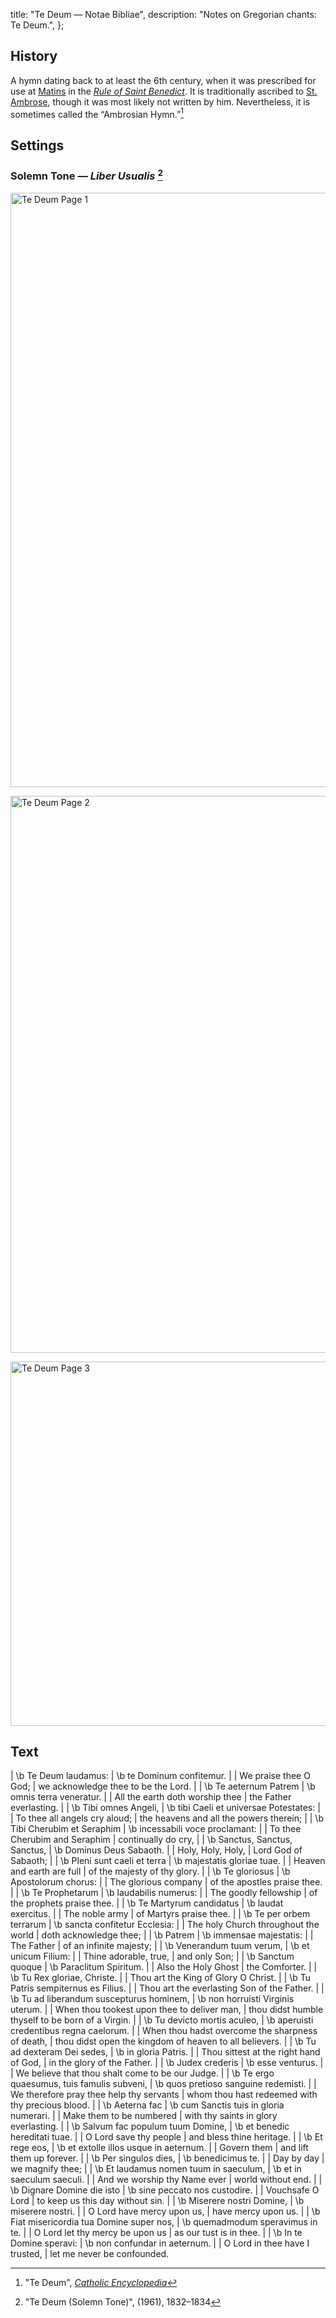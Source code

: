 
  title: "Te Deum — Notae Bibliae",
  description: "Notes on Gregorian chants: Te Deum.",
};

<Initial text="Te Deum" />

## History
A hymn dating back to at least the 6th century, when it was prescribed for use at [Matins](/glossary/liturgical-terms#matins) in the [*Rule of Saint Benedict*](/people/saints/medieval/benedict-of-nursia). It is traditionally ascribed to [St. Ambrose](/people/saints/latin-fathers/ambrose-of-milan), though it was most likely not written by him. Nevertheless, it is sometimes called the “Ambrosian Hymn.”[^1]

## Settings

### Solemn Tone — *Liber Usualis* [^2]

<Image
  src="/chants/te-deum-1.svg"
  alt="Te Deum Page 1"
  width="600"
  height="951"
/>

<Image
  src="/chants/te-deum-2.svg"
  alt="Te Deum Page 2"
  width="600"
  height="891"
/>

<Image
  src="/chants/te-deum-3.svg"
  alt="Te Deum Page 3"
  width="600"
  height="583"
/>

## Text

<Poetry>
|  \b Te Deum laudamus:
|  \b te Dominum confitemur.
|
|  We praise thee O God;
|  we acknowledge thee to be the Lord.
|
|  \b Te aeternum Patrem
|  \b omnis terra veneratur.
|
|  All the earth doth worship thee
|  the Father everlasting.
|
|  \b Tibi omnes Angeli,
|  \b tibi Caeli et universae Potestates:
|
|  To thee all angels cry aloud;
|  the heavens and all the powers therein;
|
|  \b Tibi Cherubim et Seraphim
|  \b incessabili voce proclamant:
|
|  To thee Cherubim and Seraphim
|  continually do cry,
|
|  \b Sanctus, Sanctus, Sanctus,
|  \b Dominus Deus Sabaoth.
|
|  Holy, Holy, Holy,
|  Lord God of Sabaoth;
|
|  \b Pleni sunt caeli et terra
|  \b majestatis gloriae tuae.
|
|  Heaven and earth are full
|  of the majesty of thy glory.
|
|  \b Te gloriosus
|  \b Apostolorum chorus:
|
|  The glorious company
|  of the apostles praise thee.
|
|  \b Te Prophetarum
|  \b laudabilis numerus:
|
|  The goodly fellowship
|  of the prophets praise thee.
|
|  \b Te Martyrum candidatus
|  \b laudat exercitus.
|
|  The noble army
|  of Martyrs praise thee.
|
|  \b Te per orbem terrarum
|  \b sancta confitetur Ecclesia:
|
|  The holy Church throughout the world
|  doth acknowledge thee;
|
|  \b Patrem
|  \b immensae majestatis:
|
|  The Father
|  of an infinite majesty;
|
|  \b Venerandum tuum verum,
|  \b et unicum Filium:
|
|  Thine adorable, true,
|  and only Son;
|
|  \b Sanctum quoque
|  \b Paraclitum Spiritum.
|
|  Also the Holy Ghost
|  the Comforter.
|
|  \b Tu Rex gloriae, Christe.
|
|  Thou art the King of Glory O Christ.
|
|  \b Tu Patris sempiternus es Filius.
|
|  Thou art the everlasting Son of the Father.
|
|  \b Tu ad liberandum suscepturus hominem,
|  \b non horruisti Virginis uterum.
|
|  When thou tookest upon thee to deliver man,
|  thou didst humble thyself to be born of a Virgin.
|
|  \b Tu devicto mortis aculeo,
|  \b aperuisti credentibus regna caelorum.
|
|  When thou hadst overcome the sharpness of death,
|  thou didst open the kingdom of heaven to all believers.
|
|  \b Tu ad dexteram Dei sedes,
|  \b in gloria Patris.
|
|  Thou sittest at the right hand of God,
|  in the glory of the Father.
|
|  \b Judex crederis
|  \b esse venturus.
|
|  We believe that thou shalt come to be our Judge.
|
|  \b Te ergo quaesumus, tuis famulis subveni,
|  \b quos pretioso sanguine redemisti.
|
|  We therefore pray thee help thy servants
|  whom thou hast redeemed with thy precious blood.
|
|  \b Aeterna fac
|  \b cum Sanctis tuis in gloria numerari.
|
|  Make them to be numbered
|  with thy saints in glory everlasting.
|
|  \b Salvum fac populum tuum Domine,
|  \b et benedic hereditati tuae.
|
|  O Lord save thy people
|  and bless thine heritage.
|
|  \b Et rege eos,
|  \b et extolle illos usque in aeternum.
|
|  Govern them
|  and lift them up forever.
|
|  \b Per singulos dies,
|  \b benedicimus te.
|
|  Day by day
|  we magnify thee;
|
|  \b Et laudamus nomen tuum in saeculum,
|  \b et in saeculum saeculi.
|
|  And we worship thy Name ever
|  world without end.
|
|  \b Dignare Domine die isto
|  \b sine peccato nos custodire.
|
|  Vouchsafe O Lord
|  to keep us this day without sin.
|
|  \b Miserere nostri Domine,
|  \b miserere nostri.
|
|  O Lord have mercy upon us,
|  have mercy upon us.
|
|  \b Fiat misericordia tua Domine super nos,
|  \b quemadmodum speravimus in te.
|
|  O Lord let thy mercy be upon us
|  as our tust is in thee.
|
|  \b In te Domine speravi:
|  \b non confundar in aeternum.
|
|  O Lord in thee have I trusted,
|  let me never be confounded.
</Poetry>

[^1]: "Te Deum", [*Catholic Encyclopedia*](https://www.newadvent.org/cathen/14468c.htm)
[^2]: "Te Deum (Solemn Tone)", *<Definition lang="latin" anchor="liber-usualis" text="Liber Usualis" />* (1961), 1832–1834

